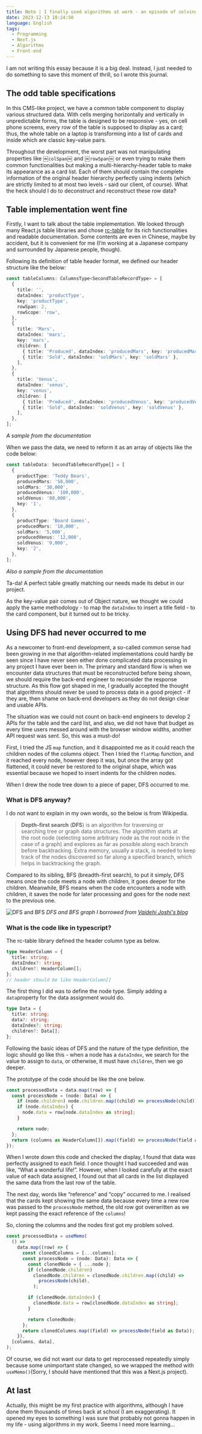 ```yaml
---
title: Note | I finally used algorithms at work - an episode of solving a front-end problem with DFS
date: 2023-12-13 18:24:50
language: English
tags:
  - Programming
  - Next.js
  - Algorithms
  - Front-end
---
```


I am not writing this essay because it is a big deal. Instead, I just needed to do something to save this moment of thrill, so I wrote this journal.

## The odd table specifications

In this CMS-like project, we have a common table component to display various structured data. With cells merging horizontally and vertically in unpredictable forms, the table is designed to be responsive - yes, on cell phone screens, every row of the table is supposed to display as a card; thus, the whole table on a laptop is transforming into a list of cards and inside which are classic key-value pairs.

Throughout the development, the worst part was not manipulating properties like ￼`colSpan`￼ and ￼`rowSpan`￼ or even trying to make them common functionalities but making a multi-hierarchy-header table to make its appearance as a card list. Each of them should contain the complete information of the original header hierarchy perfectly using indents (which are strictly limited to at most two levels - said our client, of course). What the heck should I do to deconstruct and reconstruct these row data?

## Table implementation went fine

Firstly, I want to talk about the table implementation. We looked through many React.js table libraries and chose [rc-table](https://table-react-component.vercel.app/) for its rich functionalities and readable documentation. Some contents are even in Chinese, maybe by accident, but it is convenient for me (I’m working at a Japanese company and surrounded by Japanese people, though).

Following its definition of table header format, we defined our header structure like the below:

<!--rehype:data-language=typescript-->

```ts
const tableColumns: ColumnsType<SecondTableRecordType> = [
  {
    title: '',
    dataIndex: 'productType',
    key: 'productType',
    rowSpan: 2,
    rowScope: 'row',
  },
  {
    title: 'Mars',
    dataIndex: 'mars',
    key: 'mars',
    children: [
      { title: 'Produced', dataIndex: 'producedMars', key: 'producedMars' },
      { title: 'Sold', dataIndex: 'soldMars', key: 'soldMars' },
    ],
  },
  {
    title: 'Venus',
    dataIndex: 'venus',
    key: 'venus',
    children: [
      { title: 'Produced', dataIndex: 'producedVenus', key: 'producedVenus' },
      { title: 'Sold', dataIndex: 'soldVenus', key: 'soldVenus' },
    ],
  },
];
```

_A sample from the documentation_

When we pass the data, we need to reform it as an array of objects like the code below:

<!--rehype:data-language=typescript-->

```ts
const tableData: SecondTableRecordType[] = [
  {
    productType: 'Teddy Bears',
    producedMars: '50,000',
    soldMars: '30,000',
    producedVenus: '100,000',
    soldVenus: '80,000',
    key: '1',
  },
  {
    productType: 'Board Games',
    producedMars: '10,000',
    soldMars: '5,000',
    producedVenus: '12,000',
    soldVenus: '9,000',
    key: '2',
  },
];
```

_Also a sample from the documentation_

Ta-da! A perfect table greatly matching our needs made its debut in our project.

As the key-value pair comes out of Object nature, we thought we could apply the same methodology - to map the `dataIndex` to insert a title field - to the card component, but it turned out to be tricky.

## Using DFS had never occurred to me

As a newcomer to front-end development, a so-called common sense had been growing in me that algorithm-related implementations could hardly be seen since I have never seen either done complicated data processing in any project I have ever been in. The primary and standard flow is when we encounter data structures that must be reconstructed before being shown, we should require the back-end engineer to reconsider the response structure. As this flow got shaped in me, I gradually accepted the thought that algorithms should never be used to process data in a good project - if they are, then shame on back-end developers as they do not design clear and usable APIs.

The situation was we could not count on back-end engineers to develop 2 APIs for the table and the card list, and also, we did not have that budget as every time users messed around with the browser window widths, another API request was sent. So, this was a must-do!

First, I tried the JS `map` function, and it disappointed me as it could reach the children nodes of the columns object. Then I tried the `flatMap` function, and it reached every node, however deep it was, but once the array got flattened, it could never be restored to the original shape, which was essential because we hoped to insert indents for the children nodes.

When I drew the node tree down to a piece of paper, DFS occurred to me.

### What is DFS anyway?

I do not want to explain in my own words, so the below is from Wikipedia.

> **Depth-first search** (**DFS**) is an algorithm for traversing or searching tree or graph data structures. The algorithm starts at the root node (selecting some arbitrary node as the root node in the case of a graph) and explores as far as possible along each branch before backtracking. Extra memory, usually a stack, is needed to keep track of the nodes discovered so far along a specified branch, which helps in backtracking the graph.

Compared to its sibling, BFS (breadth-first search), to put it simply, DFS means once the code meets a node with children, it goes deeper for the children. Meanwhile, BFS means when the code encounters a node with children, it saves the node for later processing and goes for the node next to the previous one.

![DFS and BFS](/images/dfs-and-bfs.webp)
_DFS and BFS graph I borrowed from [Vaidehi Joshi's blog](https://medium.com/basecs/breaking-down-breadth-first-search-cebe696709d9)_

### What is the code like in typescript?

The rc-table library defined the header column type as below.

<!--rehype:data-language=typescript-->

```ts
type HeaderColumn = {
  title: string;
  dataIndex?: string;
  children?: HeaderColumn[];
};
// header should be like HeaderColumn[]
```

The first thing I did was to define the node type. Simply adding a `data`property for the data assignment would do.

<!--rehype:data-language=typescript-->

```ts
type Data = {
  title: string;
  data?: string;
  dataIndex?: string;
  children?: Data[];
};
```

Following the basic ideas of DFS and the nature of the type definition, the logic should go like this - when a node has a `dataIndex`, we search for the value to assign to `data`, or otherwise, it must have `children`, then we go deeper.

The prototype of the code should be like the one below.

<!--rehype:data-language=typescript-->

```ts
const processedData = data.map((row) => {
  const processNode = (node: Data) => {
    if (node.children) node.children.map((child) => processNode(child));
    if (node.dataIndex) {
      node.data = row[node.dataIndex as string];
    }

    return node;
  };
  return (columns as HeaderColumn[]).map((field) => processNode(field as Data));
});
```

When I wrote down this code and checked the display, I found that data was perfectly assigned to each field. I once thought I had succeeded and was like, “What a wonderful life!”. However, when I looked carefully at the exact value of each data assigned, I found out that all cards in the list displayed the same data from the last row of the table.

The next day, words like “reference” and “copy” occurred to me. I realised that the cards kept showing the same data because every time a new row was passed to the `processNode` method, the old row got overwritten as we kept passing the exact reference of the `columns`!

So, cloning the columns and the nodes first got my problem solved.

<!--rehype:data-language=typescript-->

```ts
const processedData = useMemo(
  () =>
    data.map((row) => {
      const clonedColumns = [...columns];
      const processNode = (node: Data): Data => {
        const clonedNode = { ...node };
        if (clonedNode.children)
          clonedNode.children = clonedNode.children.map((child) =>
            processNode(child),
          );

        if (clonedNode.dataIndex) {
          clonedNode.data = row[clonedNode.dataIndex as string];
        }

        return clonedNode;
      };
      return clonedColumns.map((field) => processNode(field as Data));
    }),
  [columns, data],
);
```

Of course, we did not want our data to get reprocessed repeatedly simply because some unimportant state changed, so we wrapped the method with `useMemo()`(Sorry, I should have mentioned that this was a Next.js project).

## At last

Actually, this might be my first practice with algorithms, although I have done them thousands of times back at school (I am exaggerating). It opened my eyes to something I was sure that probably not gonna happen in my life - using algorithms in my work. Seems I need more learning…
